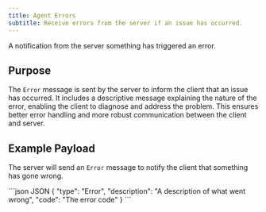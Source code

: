 ```yaml
---
title: Agent Errors
subtitle: Receive errors from the server if an issue has occurred.
---
```


<div class="flex flex-row gap-2">
  <Markdown src="/snippets/va-stream-available.mdx" />
</div>

A notification from the server something has triggered an error.

## Purpose

The `Error` message is sent by the server to inform the client that an issue has occurred. It includes a descriptive message explaining the nature of the error, enabling the client to diagnose and address the problem. This ensures better error handling and more robust communication between the client and server.

## Example Payload

The server will send an `Error` message to notify the client that something has gone wrong.

<CodeGroup>
  ```json JSON
  {
    "type": "Error",
    "description": "A description of what went wrong",
    "code": "The error code"
  }
  ```
</CodeGroup>
